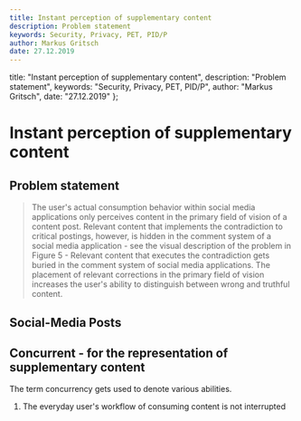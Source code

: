 ```yaml
---
title: Instant perception of supplementary content
description: Problem statement
keywords: Security, Privacy, PET, PID/P
author: Markus Gritsch
date: 27.12.2019
---
```


  title: "Instant perception of supplementary content",
  description: "Problem statement",
  keywords: "Security, Privacy, PET, PID/P",
  author: "Markus Gritsch",
  date: "27.12.2019"
};


# Instant perception of supplementary content

## Problem statement

> The user's actual consumption behavior within social media applications only
> perceives content in the primary field of vision of a content post. Relevant
> content that implements the contradiction to critical postings, however, is
> hidden in the comment system of a social media application - see the visual
> description of the problem in Figure 5 - Relevant content that executes the
> contradiction gets buried in the comment system of social media applications.
> The placement of relevant corrections in the primary field of vision increases
> the user's ability to distinguish between wrong and truthful content.

## Social-Media Posts

<Demonstrator />

## Concurrent - for the representation of supplementary content

The term concurrency gets used to denote various abilities.

1. The everyday user's workflow of consuming content is not interrupted
